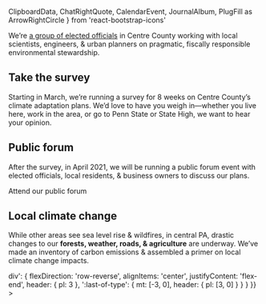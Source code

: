   ClipboardData,
  ChatRightQuote,
  CalendarEvent,
  JournalAlbum,
  PlugFill as ArrowRightCircle
} from 'react-bootstrap-icons'

We’re <Link href="/about">[a group of elected officials](/about)</Link>
in Centre County working with local scientists, engineers, & urban planners
on pragmatic, fiscally responsible environmental stewardship.

## Take the survey <ClipboardData />

Starting in March, we’re running a survey for 8 weeks
on Centre County’s climate adaptation plans.
We’d love to have you weigh in—whether you live here, work in the area,
or go to Penn&nbsp;State or State&nbsp;High, we want to hear your opinion.

<Signup />

## Public forum <ChatRightQuote />

After the survey, in April 2021, we will be running a public forum event
with elected officials, local residents, & business owners to discuss our plans.

<NavCard color="pink" to="/forum" icon={CalendarEvent}>
  Attend our public forum
</NavCard>

## Local climate change <JournalAlbum />

While other areas see sea level rise & wildfires, in central PA,
drastic changes to our **forests, weather, roads, & agriculture** are underway.
We’ve made an inventory of carbon emissions &
assembled a primer on local climate change impacts.

<Link href="/climate" passHref>
  <Grid
    as="a"
    columns={[null, 2]}
    sx={{
      width: '100%',
      alignItems: 'end',
      textDecoration: 'none',
      color: 'text',
      maxWidth: 580,
      mx: 'auto',
      py: [3, 4],
      mt: -3,
      '> div': {
        flexDirection: 'row-reverse',
        alignItems: 'center',
        justifyContent: 'flex-end',
        header: { pl: 3 },
        ':last-of-type': { mt: [-3, 0], header: { pl: [3, 0] } }
      }
    }}
  >
    <FootprintBubbles />
  </Grid>
</Link>
<CTA
  primary={['/climate', 'Learn about climate']}
  secondary={['/resources', 'Explore resources']}
/>
